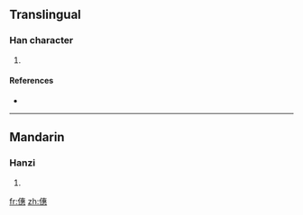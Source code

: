 ==Translingual==

===Han character===
{{Han char|rn=9|rad=人|as=12|sn=14|four=|canj=人十戈心 (OJIP)}}

# {{defn|Han|sort=人12}}

====References====
* {{Han ref|kx=0117.050|dkj=01108|dj=0248.110|hdz=10217.160|uh=50E1|ud=20705}}

----

==Mandarin==

===Hanzi===
{{cmn-hanzi|pin=[[huì]] ([[hui4]])|wg=hui<sup>4</sup>}}

# {{defn|Mandarin|sort=人12}}

[[fr:僡]]
[[zh:僡]]